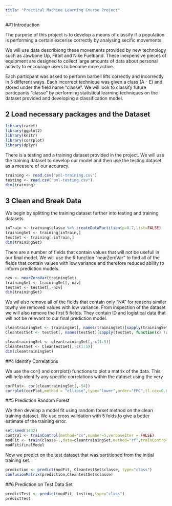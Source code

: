 ```yaml
---
title: "Practical Machine Learning Course Project"
---
```


##1 Introduction

The purpose of this project is to develop a means of classify if a population is performing a certain excerise correctly by analysing secific movements. 

We will use data describiong these movements provided by new technology such as Jawbone Up, Fitbit and Nike Fuelband. These inexpensive pieces of equipment are designed to collect large amounts of data about personal activity to encourage users to become more active. 

Each particpant was asked to perform barbell lifts correctly and incorrectly in 5 different ways. Each incorrect technique was given a class (A - E) and stored under the field name "classe". We will look to classify future particpants "classe" by performing statistical learning techniques on the dataset provided and developing a classification model.

## 2 Load necessary packages and the Dataset

```r
library(caret)
library(ggplot2)
library(knitr)
library(corrplot)
library(dplyr)
```

There is a testing and a training dataset provided in the project. We will use the training dataset to develop our model and then use the testing dataset as a measure of our accuracy.

```r
training <- read.csv("pml-training.csv")
testing <- read.csv("pml-testing.csv")
dim(training)

```

## 3 Clean and Break Data

We begin by splitting the training dataset further into testing and training datasets.

```r
inTrain <- training$classe %>% createDataPartition(p=0.7,list=FALSE)
trainingSet <- training[inTrain,]
testSet <- training[-inTrain,]
dim(trainingSet)
```

There are a number of fields that contain values that will not be usefull in our final model. We will use the R function "nearZeroVar" to find all of the fields that contain values with low variance and therefore reduced ability to inform prediction models.    

```r
nzv <- nearZeroVar(trainingSet)
trainingSet <- trainingSet[,-nzv]
testSet <- testSet[,-nzv]
dim(trainingSet)
```

We wil also remove all of the fields that contain only "NA" for reasons similar towhy we removed values with low variance. From inspection of the dataset we will also remove the first 5 fields. They contain ID and logistical data that will not be relevant to our final prediction model.


```r
cleantrainingSet <- trainingSet[, names(trainingSet)[sapply(trainingSet, function(x) !any(is.na(x)))>0.95]]
CleantestSet <- testSet[, names(testSet)[sapply(testSet, function(x) !any(is.na(x)))>0.95]]

cleantrainingSet <- cleantrainingSet[,-c(1:5)]
CleantestSet <- CleantestSet[,-c(1:5)]
dim(cleantrainingSet)
```

##4 Identify Correlations


We use the cor() and corrplot() functions to plot a matrix of the data. This will help identify any specific correlations within the dataset using the very

```r
corPlot<- cor(cleantrainingSet[,-54])
corrplot(corPlot,method = "ellipse",type="lower",order="FPC",tl.cex=0.65)
```


##5 Prediction Random Forest

We then develop a model fit using random forset method on the clean training dataset.
We use cross validation with 5 folds to give a better estimate of the training error. 

```r
set.seed(1432)
control <- trainControl(method="cv",number=5,verboseIter = FALSE)
modFit <- train(classe~.,data=cleantrainingSet,method="rf",trainControl=control)
modFit$finalModel
```

Now we predict on the test dataset that was partitioned from the initial training set.

```r
prediction <- predict(modFit, CleantestSet$classe, type="class")
confusionMatrix(prediction,CleantestSet$classe)
```

##6 Prediction on Test Data Set


```r
predictTest <- predict(modFit, testing,type="class")
predictTest
```


